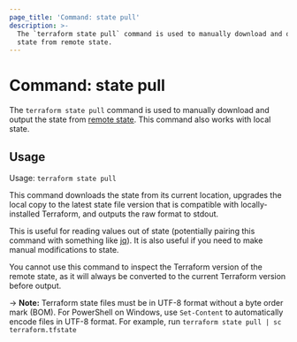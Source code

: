 ```yaml
---
page_title: 'Command: state pull'
description: >-
  The `terraform state pull` command is used to manually download and output the
  state from remote state.
---
```


# Command: state pull

The `terraform state pull` command is used to manually download and output
the state from [remote state](/language/state/remote). This command also
works with local state.

## Usage

Usage: `terraform state pull`

This command downloads the state from its current location, upgrades the
local copy to the latest state file version that is compatible with
locally-installed Terraform, and outputs the raw format to stdout.

This is useful for reading values out of state (potentially pairing this
command with something like [jq](https://stedolan.github.io/jq/)). It is
also useful if you need to make manual modifications to state.

You cannot use this command to inspect the Terraform version of
the remote state, as it will always be converted to the current Terraform
version before output.

-> **Note:** Terraform state files must be in UTF-8 format without a byte order mark (BOM). For PowerShell on Windows, use `Set-Content` to automatically encode files in UTF-8 format. For example, run `terraform state pull | sc terraform.tfstate`

